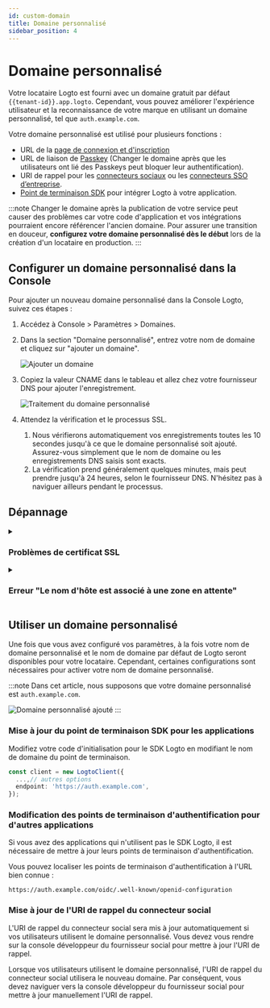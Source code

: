 ```yaml
---
id: custom-domain
title: Domaine personnalisé
sidebar_position: 4
---
```


# Domaine personnalisé

Votre locataire Logto est fourni avec un domaine gratuit par défaut `{{tenant-id}}.app.logto`. Cependant, vous pouvez améliorer l'expérience utilisateur et la reconnaissance de votre marque en utilisant un domaine personnalisé, tel que `auth.example.com`.

Votre domaine personnalisé est utilisé pour plusieurs fonctions :

- URL de la [page de connexion et d'inscription](/end-user-flows/sign-up-and-sign-in)
- URL de liaison de [Passkey](/end-user-flows/mfa/webauthn) (Changer le domaine après que les utilisateurs ont lié des Passkeys peut bloquer leur authentification).
- URI de rappel pour les [connecteurs sociaux](/connectors/social-connectors) ou les [connecteurs SSO d’entreprise](/connectors/enterprise-connectors).
- [Point de terminaison SDK](/integrate-logto/application-data-structure#openid-provider-configuration-endpoint) pour intégrer Logto à votre application.

:::note
Changer le domaine après la publication de votre service peut causer des problèmes car votre code d'application et vos intégrations pourraient encore référencer l'ancien domaine. Pour assurer une transition en douceur, **configurez votre domaine personnalisé dès le début** lors de la création d'un locataire en production.
:::

## Configurer un domaine personnalisé dans la Console

Pour ajouter un nouveau domaine personnalisé dans la Console Logto, suivez ces étapes :

1. Accédez à <CloudLink to="/tenant-settings/domains">Console > Paramètres > Domaines</CloudLink>.
2. Dans la section "Domaine personnalisé", entrez votre nom de domaine et cliquez sur "ajouter un domaine".

   ![Ajouter un domaine](./assets/custom-domain-section.jpeg)

3. Copiez la valeur CNAME dans le tableau et allez chez votre fournisseur DNS pour ajouter l'enregistrement.

   ![Traitement du domaine personnalisé](./assets/custom-domain-processing.jpeg)

4. Attendez la vérification et le processus SSL.
   1. Nous vérifierons automatiquement vos enregistrements toutes les 10 secondes jusqu'à ce que le domaine personnalisé soit ajouté. Assurez-vous simplement que le nom de domaine ou les enregistrements DNS saisis sont exacts.
   2. La vérification prend généralement quelques minutes, mais peut prendre jusqu'à 24 heures, selon le fournisseur DNS. N'hésitez pas à naviguer ailleurs pendant le processus.

## Dépannage

<details>
<summary>

### Problèmes de certificat SSL

</summary>

Si vous rencontrez des problèmes de certificat SSL lors de la configuration de votre domaine personnalisé, cela peut être lié aux enregistrements CAA dans votre configuration DNS. Les enregistrements CAA spécifient quelles autorités de certification (CA) sont autorisées à émettre des certificats pour votre domaine.

Pour dépanner et résoudre les problèmes de certificat SSL liés aux enregistrements CAA, consultez la [documentation de Cloudflare](https://developers.cloudflare.com/ssl/edge-certificates/caa-records/) sur les enregistrements CAA.

</details>

<details>
<summary>

### Erreur "Le nom d'hôte est associé à une zone en attente"

</summary>

Si vous rencontrez le message d'erreur "Le nom d'hôte est associé à une zone en attente, veuillez contacter le propriétaire pour faire lever l'attente" lors de l'ajout d'un domaine personnalisé, cela signifie que le domaine est déjà dans la zone Cloudflare et qu'il est défini sur le statut "Zone Hold". Consultez cette [documentation de Cloudflare](https://developers.cloudflare.com/fundamentals/setup/account/account-security/zone-holds/) pour plus d'informations.

Pour résoudre ce problème, vous devrez libérer la zone en attente. Suivez le lien ci-dessus pour obtenir des instructions sur la façon de libérer la zone en attente dans Cloudflare.

</details>

## Utiliser un domaine personnalisé

Une fois que vous avez configuré vos paramètres, à la fois votre nom de domaine personnalisé et le nom de domaine par défaut de Logto seront disponibles pour votre locataire. Cependant, certaines configurations sont nécessaires pour activer votre nom de domaine personnalisé.

:::note
Dans cet article, nous supposons que votre domaine personnalisé est `auth.example.com`.

![Domaine personnalisé ajouté](./assets/custom-domain-added.jpeg)
:::

### Mise à jour du point de terminaison SDK pour les applications

Modifiez votre code d'initialisation pour le SDK Logto en modifiant le nom de domaine du point de terminaison.

```typescript
const client = new LogtoClient({
  ...,// autres options
  endpoint: 'https://auth.example.com',
});
```

### Modification des points de terminaison d'authentification pour d'autres applications

Si vous avez des applications qui n'utilisent pas le SDK Logto, il est nécessaire de mettre à jour leurs points de terminaison d'authentification.

Vous pouvez localiser les points de terminaison d'authentification à l'URL bien connue :

```
https://auth.example.com/oidc/.well-known/openid-configuration
```

### Mise à jour de l'URI de rappel du connecteur social

L'URI de rappel du connecteur social sera mis à jour automatiquement si vos utilisateurs utilisent le domaine personnalisé. Vous devez vous rendre sur la console développeur du fournisseur social pour mettre à jour l'URI de rappel.

Lorsque vos utilisateurs utilisent le domaine personnalisé, l'URI de rappel du connecteur social utilisera le nouveau domaine. Par conséquent, vous devez naviguer vers la console développeur du fournisseur social pour mettre à jour manuellement l'URI de rappel.
